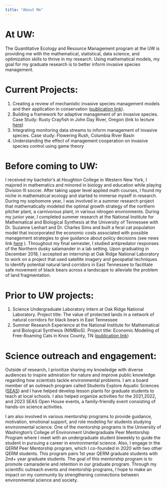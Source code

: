 ```yaml
---
title: "About Me"
---
```


# At UW: 
The Quantitative Ecology and Resource Management program at the UW is providing me with the mathematical, statistical, data science, and optimization skills to thrive in my research. Using mathematical models, my goal for my graduate research is to better inform invasive species management.

# Current Projects:
1. Creating a review of mechanistic invasive species management models and their application in conservation ([publication link](https://conbio.onlinelibrary.wiley.com/doi/full/10.1111/csp2.533)). 
2. Building a framework for adaptive management of an invasive species. Case Study: Rusty Crayfish in John Day River, Oregon (link to lecture [here](https://www.youtube.com/watch?v=MzmbqlPJtyA&t=225s))
3. Integrating monitoring data streams to inform management of invasive species. Case study: Flowering Rush, Columbia River Basin
4. Understanding the effect of management cooperation on invasive species control using game theory

# Before coming to UW: 
I received my bachelor’s at Houghton College in Western New York, I majored in mathematics and minored in biology and education while playing Division III soccer. After taking upper level applied math courses, I found my niche in mathematical ecology and started to immerse myself in research. During my sophomore year, I was involved in a summer research project that mathematically modeled the optimal growth strategy of the northern pitcher plant, a carnivorous plant, in various nitrogen environments. During my junior year, I completed summer research at the National Institute for Mathematical and Biological Synthesis at the University of Tennessee with Dr. Suzanne Lenhart and Dr. Charles Sims and built a feral cat population model that incorporated the economic costs associated with possible management strategies to give guidance about policy decisions (see news link [here](http://www.nimbios.org/sre/kwarta_sre2018) ). Throughout my final semester, I studied antipredator responses of the Northern dusky salamander in a lab setting. Upon graduating in December 2018, I accepted an internship at Oak Ridge National Laboratory to work on a project that used satellite imagery and geospatial techniques to identify potential natural land corridors in East Tennessee to facilitate safe movement of black bears across a landscape to alleviate the problem of land fragmentation.

# Prior to UW projects:
1.	Science Undergraduate Laboratory Intern at Oak Ridge National Laboratory. Project title: The value of protected lands in a network of natural corridors for black bears in East Tennessee 
2.	Summer Research Experience at the National Institute for Mathematical and Biological Synthesis (NIMBioS). Project title: Economic Modeling of Free-Roaming Cats in Knox County, TN  ([publication link](https://www.sciencedirect.com/science/article/pii/S0921800922002452))

# Science outreach and engagement:
Outside of research, I prioritize sharing my knowledge with diverse audiences to inspire admiration for nature and improve public knowledge regarding how scientists tackle environmental problems. I am a board member of an outreach program called Students Explore Aquatic Sciences ([SEAS](https://fish.uw.edu/alumni-community/students-explore-aquatic-sciences-seas/)) and I have helped develop lesson plants for graduate students to teach at local schools. I also helped organize activities for the 2021,2022, and 2023 SEAS Open House events, a family-friendly event consisting of hands-on science activities. 


I am also involved in various mentorship programs to provide guidance, motivation, emotional support, and role modeling for students studying environmental science. One of the mentorship programs is the University of Washington’s College of Environment Undergraduate Peer Mentorship Program where I meet with an undergraduate student biweekly to guide the student in pursuing a career in environmental science. Also, I engage in the QERM Peer Mentorship program, which I co-founded in 2020 with two other QERM students. This program pairs 1st year QERM graduate students with 2nd+ year graduate students. The goal of this mentorship program is to promote camaraderie and retention in our graduate program. Through my scientific outreach events and mentorship programs, I hope to make an impact on my community by strengthening connections between environmental science and society.

